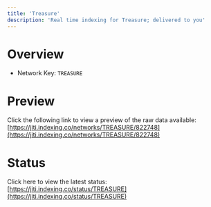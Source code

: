 ```yaml
---
title: 'Treasure'
description: 'Real time indexing for Treasure; delivered to you'
---
```


# Overview
- Network Key: `TREASURE`

# Preview
Click the following link to view a preview of the raw data available: [https://jiti.indexing.co/networks/TREASURE/822748](https://jiti.indexing.co/networks/TREASURE/822748)

# Status
Click here to view the latest status: [https://jiti.indexing.co/status/TREASURE](https://jiti.indexing.co/status/TREASURE)
